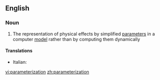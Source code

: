 {{also|parametrisation|parametrization|parameterisation}}
==English==

===Noun===
{{en-noun}}

#{{computing}} The representation of physical effects by simplified [[parameter]]s in a computer [[model]] rather than by computing them dynamically

====Translations====
{{top}}
* Italian: {{t-|it|parametrizzazione|f}}
{{mid}}

{{bottom}}

[[vi:parameterization]]
[[zh:parameterization]]